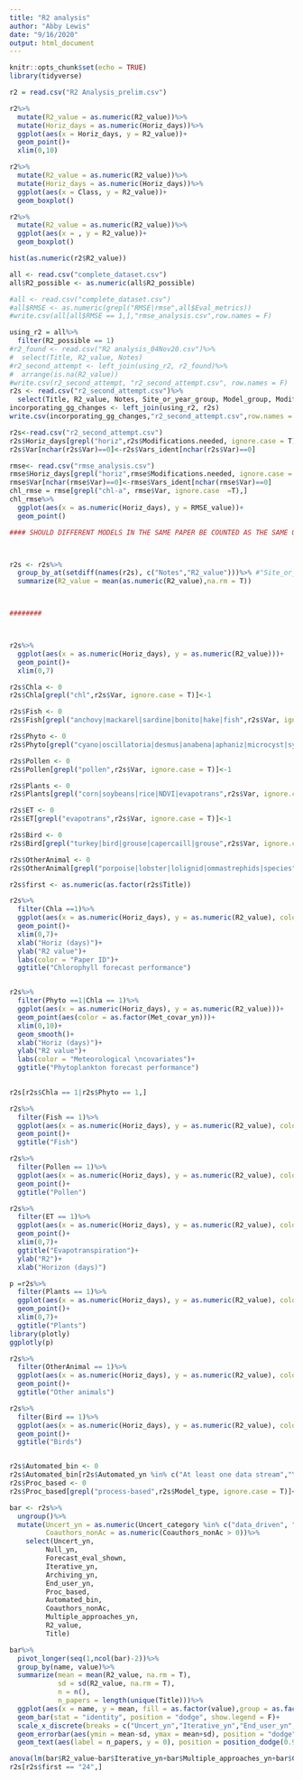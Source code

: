 ```yaml
---
title: "R2 analysis"
author: "Abby Lewis"
date: "9/16/2020"
output: html_document
---
```


```r
knitr::opts_chunk$set(echo = TRUE)
library(tidyverse)
```

```r
r2 = read.csv("R2 Analysis_prelim.csv")

r2%>%
  mutate(R2_value = as.numeric(R2_value))%>%
  mutate(Horiz_days = as.numeric(Horiz_days))%>%
  ggplot(aes(x = Horiz_days, y = R2_value))+
  geom_point()+
  xlim(0,10)

r2%>%
  mutate(R2_value = as.numeric(R2_value))%>%
  mutate(Horiz_days = as.numeric(Horiz_days))%>%
  ggplot(aes(x = Class, y = R2_value))+
  geom_boxplot()

r2%>%
  mutate(R2_value = as.numeric(R2_value))%>%
  ggplot(aes(x = , y = R2_value))+
  geom_boxplot()

hist(as.numeric(r2$R2_value))

```

```r
all <- read.csv("complete_dataset.csv")
all$R2_possible <- as.numeric(all$R2_possible)

#all <- read.csv("complete_dataset.csv")
#all$RMSE <- as.numeric(grepl("RMSE|rmse",all$Eval_metrics))
#write.csv(all[all$RMSE == 1,],"rmse_analysis.csv",row.names = F)

using_r2 = all%>%
  filter(R2_possible == 1)
#r2_found <- read.csv("R2 analysis_04Nov20.csv")%>%
#  select(Title, R2_value, Notes)
#r2_second_attempt <- left_join(using_r2, r2_found)%>%
#  arrange(is.na(R2_value))
#write.csv(r2_second_attempt, "r2_second_attempt.csv", row.names = F)
r2s <- read.csv("r2_second_attempt.csv")%>%
  select(Title, R2_value, Notes, Site_or_year_group, Model_group, Modifications.needed, Adjusted., Var)
incorporating_gg_changes <- left_join(using_r2, r2s)
write.csv(incorporating_gg_changes,"r2_second_attempt.csv",row.names = F)

r2s<-read.csv("r2_second_attempt.csv")
r2s$Horiz_days[grepl("horiz",r2s$Modifications.needed, ignore.case = T)] <- as.numeric(gsub(".*horiz","",r2s$Modifications.needed[grepl("horiz",r2s$Modifications.needed, ignore.case = T)], ignore.case = T))
r2s$Var[nchar(r2s$Var)==0]<-r2s$Vars_ident[nchar(r2s$Var)==0]

rmse<- read.csv("rmse_analysis.csv")
rmse$Horiz_days[grepl("horiz",rmse$Modifications.needed, ignore.case = T)] <- as.numeric(gsub(".*horiz","",rmse$Modifications.needed[grepl("horiz",rmse$Modifications.needed, ignore.case = T)], ignore.case = T))
rmse$Var[nchar(rmse$Var)==0]<-rmse$Vars_ident[nchar(rmse$Var)==0]
chl_rmse = rmse[grepl("chl-a", rmse$Var, ignore.case  =T),]
chl_rmse%>%
  ggplot(aes(x = as.numeric(Horiz_days), y = RMSE_value))+
  geom_point()

#### SHOULD DIFFERENT MODELS IN THE SAME PAPER BE COUNTED AS THE SAME OR DIFFERENT



r2s <- r2s%>%
  group_by_at(setdiff(names(r2s), c("Notes","R2_value")))%>% #"Site_or_year_group","Model_group"
  summarize(R2_value = mean(as.numeric(R2_value),na.rm = T))



########



r2s%>%
  ggplot(aes(x = as.numeric(Horiz_days), y = as.numeric(R2_value)))+
  geom_point()+
  xlim(0,7)

r2s$Chla <- 0
r2s$Chla[grepl("chl",r2s$Var, ignore.case = T)]<-1

r2s$Fish <- 0
r2s$Fish[grepl("anchovy|mackarel|sardine|bonito|hake|fish",r2s$Var, ignore.case = T)]<-1

r2s$Phyto <- 0
r2s$Phyto[grepl("cyano|oscillatoria|desmus|anabena|aphaniz|microcyst|synecho|cyclo|stephanodiscus|raciborskii|circinale",r2s$Var, ignore.case = T)]<-1

r2s$Pollen <- 0
r2s$Pollen[grepl("pollen",r2s$Var, ignore.case = T)]<-1

r2s$Plants <- 0
r2s$Plants[grepl("corn|soybeans|rice|NDVI|evapotrans",r2s$Var, ignore.case = T)]<-1

r2s$ET <- 0
r2s$ET[grepl("evapotrans",r2s$Var, ignore.case = T)]<-1

r2s$Bird <- 0
r2s$Bird[grepl("turkey|bird|grouse|capercaill|grouse",r2s$Var, ignore.case = T)]<-1

r2s$OtherAnimal <- 0
r2s$OtherAnimal[grepl("porpoise|lobster|lolignid|ommastrephids|species",r2s$Var, ignore.case = T)]<-1

r2s$first <- as.numeric(as.factor(r2s$Title))

r2s%>%
  filter(Chla ==1)%>%
  ggplot(aes(x = as.numeric(Horiz_days), y = as.numeric(R2_value), color = as.factor(first)))+
  geom_point()+
  xlim(0,7)+
  xlab("Horiz (days)")+
  ylab("R2 value")+
  labs(color = "Paper ID")+
  ggtitle("Chlorophyll forecast performance")


r2s%>%
  filter(Phyto ==1|Chla == 1)%>%
  ggplot(aes(x = as.numeric(Horiz_days), y = as.numeric(R2_value)))+
  geom_point(aes(color = as.factor(Met_covar_yn)))+
  xlim(0,10)+
  geom_smooth()+
  xlab("Horiz (days)")+
  ylab("R2 value")+
  labs(color = "Meteorological \ncovariates")+
  ggtitle("Phytoplankton forecast performance")
  

r2s[r2s$Chla == 1|r2s$Phyto == 1,]

r2s%>%
  filter(Fish == 1)%>%
  ggplot(aes(x = as.numeric(Horiz_days), y = as.numeric(R2_value), color = as.factor(Var)))+
  geom_point()+
  ggtitle("Fish")

r2s%>%
  filter(Pollen == 1)%>%
  ggplot(aes(x = as.numeric(Horiz_days), y = as.numeric(R2_value), color = as.factor(first)))+
  geom_point()+
  ggtitle("Pollen")

r2s%>%
  filter(ET == 1)%>%
  ggplot(aes(x = as.numeric(Horiz_days), y = as.numeric(R2_value), color = as.factor(first)))+
  geom_point()+
  xlim(0,7)+
  ggtitle("Evapotranspiration")+
  ylab("R2")+
  xlab("Horizon (days)")

p =r2s%>%
  filter(Plants == 1)%>%
  ggplot(aes(x = as.numeric(Horiz_days), y = as.numeric(R2_value), color = as.factor(Var)))+
  geom_point()+
  xlim(0,7)+
  ggtitle("Plants")
library(plotly)
ggplotly(p)

r2s%>%
  filter(OtherAnimal == 1)%>%
  ggplot(aes(x = as.numeric(Horiz_days), y = as.numeric(R2_value), color = as.factor(first)))+
  geom_point()+
  ggtitle("Other animals")

r2s%>%
  filter(Bird == 1)%>%
  ggplot(aes(x = as.numeric(Horiz_days), y = as.numeric(R2_value), color = as.factor(first)))+
  geom_point()+
  ggtitle("Birds")


r2s$Automated_bin <- 0
r2s$Automated_bin[r2s$Automated_yn %in% c("At least one data stream","Yes all data streams")]<-1
r2s$Proc_based <- 0
r2s$Proc_based[grepl("process-based",r2s$Model_type, ignore.case = T)]<-1

bar <- r2s%>%
  ungroup()%>%
  mutate(Uncert_yn = as.numeric(Uncert_category %in% c("data_driven", "propagates", "assimilates")),
         Coauthors_nonAc = as.numeric(Coauthors_nonAc > 0))%>%
    select(Uncert_yn,
         Null_yn,
         Forecast_eval_shown,
         Iterative_yn,
         Archiving_yn,
         End_user_yn,
         Proc_based,
         Automated_bin,
         Coauthors_nonAc,
         Multiple_approaches_yn,
         R2_value,
         Title)

bar%>%
  pivot_longer(seq(1,ncol(bar)-2))%>%
  group_by(name, value)%>%
  summarize(mean = mean(R2_value, na.rm = T),
            sd = sd(R2_value, na.rm = T),
            n = n(),
            n_papers = length(unique(Title)))%>%
  ggplot(aes(x = name, y = mean, fill = as.factor(value),group = as.factor(value)))+
  geom_bar(stat = "identity", position = "dodge", show.legend = F)+
  scale_x_discrete(breaks = c("Uncert_yn","Iterative_yn","End_user_yn","Null_yn","Archiving_yn","Forecast_eval_shown", "Automated_bin","Coauthors_nonAc","Multiple_approaches_yn","Proc_based"), labels = c("Data-driven \nuncertainty", "Iterative \nforecasts","End user \nspecified","Null model \ncomparison","Forecast \narchiving","Forecast \nevaluation \nin paper", "Workflow \nAutomation","Coauthor \nfrom outside \nacademia","Multiple \napproaches \ncompared","Process-based \nmodel"))+
  geom_errorbar(aes(ymin = mean-sd, ymax = mean+sd), position = "dodge")+
  geom_text(aes(label = n_papers, y = 0), position = position_dodge(0.9), vjust = -0.5)

anova(lm(bar$R2_value~bar$Iterative_yn+bar$Multiple_approaches_yn+bar$Coauthors_nonAc))
r2s[r2s$first == "24",]
```

